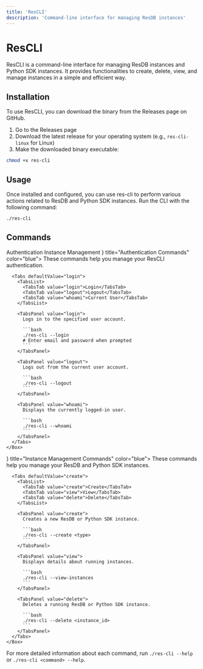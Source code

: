```yaml
---
title: 'ResCLI'
description: 'Command-line interface for managing ResDB instances'
---
```



# ResCLI

ResCLI is a command-line interface for managing ResDB instances and Python SDK instances. It provides functionalities to create, delete, view, and manage instances in a simple and efficient way.

## Installation

To use ResCLI, you can download the binary from the Releases page on GitHub.

1. Go to the Releases page
2. Download the latest release for your operating system (e.g., `res-cli-linux` for Linux)
3. Make the downloaded binary executable:

```bash
chmod +x res-cli
```

## Usage

Once installed and configured, you can use res-cli to perform various actions related to ResDB and Python SDK instances. Run the CLI with the following command:

```bash
./res-cli
```

## Commands

<Tabs defaultValue="auth">
  <TabsList>
    <TabsTab value="auth">Authentication</TabsTab>
    <TabsTab value="instance">Instance Management</TabsTab>
  </TabsList>

  <TabsPanel value="auth">
    <Box my="md">
      <Alert icon={<IconInfoCircle size={16} />} title="Authentication Commands" color="blue">
        These commands help you manage your ResCLI authentication.
      </Alert>

      <Tabs defaultValue="login">
        <TabsList>
          <TabsTab value="login">Login</TabsTab>
          <TabsTab value="logout">Logout</TabsTab>
          <TabsTab value="whoami">Current User</TabsTab>
        </TabsList>

        <TabsPanel value="login">
          Logs in to the specified user account.

          ```bash
          ./res-cli --login
          # Enter email and password when prompted
          ```
        </TabsPanel>

        <TabsPanel value="logout">
          Logs out from the current user account.

          ```bash
          ./res-cli --logout
          ```
        </TabsPanel>

        <TabsPanel value="whoami">
          Displays the currently logged-in user.

          ```bash
          ./res-cli --whoami
          ```
        </TabsPanel>
      </Tabs>
    </Box>
  </TabsPanel>

  <TabsPanel value="instance">
    <Box my="md">
      <Alert icon={<IconInfoCircle size={16} />} title="Instance Management Commands" color="blue">
        These commands help you manage your ResDB and Python SDK instances.
      </Alert>

      <Tabs defaultValue="create">
        <TabsList>
          <TabsTab value="create">Create</TabsTab>
          <TabsTab value="view">View</TabsTab>
          <TabsTab value="delete">Delete</TabsTab>
        </TabsList>

        <TabsPanel value="create">
          Creates a new ResDB or Python SDK instance.

          ```bash
          ./res-cli --create <type>
          ```
        </TabsPanel>

        <TabsPanel value="view">
          Displays details about running instances.

          ```bash
          ./res-cli --view-instances
          ```
        </TabsPanel>

        <TabsPanel value="delete">
          Deletes a running ResDB or Python SDK instance.

          ```bash
          ./res-cli --delete <instance_id>
          ```
        </TabsPanel>
      </Tabs>
    </Box>
  </TabsPanel>
</Tabs>

For more detailed information about each command, run `./res-cli --help` or `./res-cli <command> --help`.

<Space h="xl" />
<Divider my="xl" label="Community Feedback" labelPosition="center" />

<Box mb="xl">
  <CommentSection
    pageTitle="ResCLI Documentation"
    pageUrl={typeof window !== 'undefined' ? window.location.href : ''}
    repoOwner="apache"
    repoName="incubator-resilientdb-ResCLI"
    labels={['user-feedback', 'documentation', 'rescli']}
    title="Questions or Feedback about ResCLI?"
  />
</Box> 